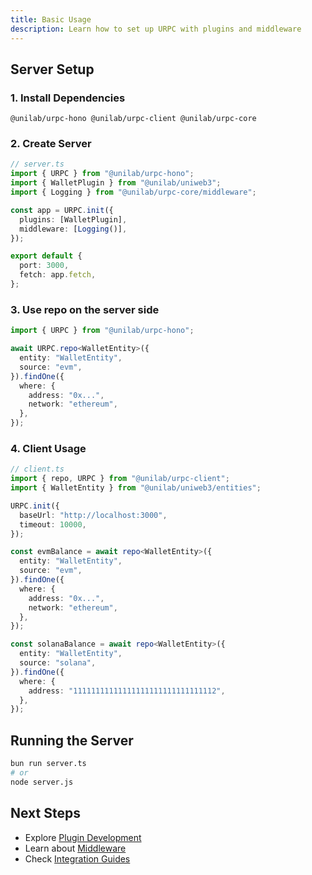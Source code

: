 ```yaml
---
title: Basic Usage
description: Learn how to set up URPC with plugins and middleware
---
```


## Server Setup

### 1. Install Dependencies

```package-install
@unilab/urpc-hono @unilab/urpc-client @unilab/urpc-core
```

### 2. Create Server

```typescript
// server.ts
import { URPC } from "@unilab/urpc-hono";
import { WalletPlugin } from "@unilab/uniweb3";
import { Logging } from "@unilab/urpc-core/middleware";

const app = URPC.init({
  plugins: [WalletPlugin],
  middleware: [Logging()],
});

export default {
  port: 3000,
  fetch: app.fetch,
};
```

### 3. Use repo on the server side

```typescript
import { URPC } from "@unilab/urpc-hono";

await URPC.repo<WalletEntity>({
  entity: "WalletEntity",
  source: "evm",
}).findOne({
  where: {
    address: "0x...",
    network: "ethereum",
  },
});

```

### 4. Client Usage

```typescript
// client.ts
import { repo, URPC } from "@unilab/urpc-client";
import { WalletEntity } from "@unilab/uniweb3/entities";

URPC.init({
  baseUrl: "http://localhost:3000",
  timeout: 10000,
});

const evmBalance = await repo<WalletEntity>({
  entity: "WalletEntity",
  source: "evm",
}).findOne({
  where: {
    address: "0x...",
    network: "ethereum",
  },
});

const solanaBalance = await repo<WalletEntity>({
  entity: "WalletEntity",
  source: "solana",
}).findOne({
  where: {
    address: "11111111111111111111111111111112",
  },
});
```

## Running the Server

```bash
bun run server.ts
# or
node server.js
```

## Next Steps

- Explore [Plugin Development](/docs/plugins/creating-plugins)
- Learn about [Middleware](/docs/middleware/logging)
- Check [Integration Guides](/docs/integrations/next)
